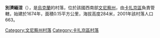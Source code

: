 {{coord|49|41|43|N|28|33|53|E|scale:30000|display=title}}

'''別濟緬涅'''（{{lang-uk|Безіменне}}），是[[烏克蘭|烏克蘭]]的村落，位於該國西南部[[文尼察州|文尼察州]]，由[[卡扎京區|卡扎京區]]負責管轄，始建於1674年，面積0.15平方公里，海拔高度284米，2001年該村落人口663。

[[Category:文尼察州村落|Category:文尼察州村落]]
[[Category:卡扎京區村落|Category:卡扎京區村落]]


{{Vinnytsia-geo-stub}}